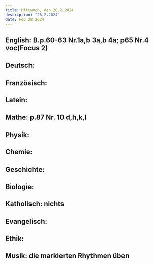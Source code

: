 ```yaml
---
title: Mittwoch, den 28.2.2024
description: "28.2.2024"
date: Feb 28 2024
---
```


## English: B.p.60-63 Nr.1a,b 3a,b 4a; p65 Nr.4 voc(Focus 2)
## Deutsch: 
## Französisch: 
## Latein: 
## Mathe: p.87 Nr. 10 d,h,k,l
## Physik: 
## Chemie: 
## Geschichte: 
## Biologie: 
## Katholisch: nichts
## Evangelisch: 
## Ethik: 
## Musik: die markierten Rhythmen üben